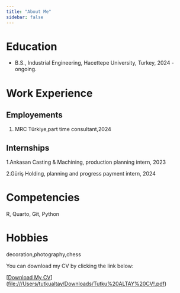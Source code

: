 ```yaml
---
title: "About Me"
sidebar: false 
---
```


# Education

-   B.S., Industrial Engineering, Hacettepe University, Turkey, 2024 - ongoing.

# Work Experience

## Employements

1.  MRC Türkiye,part time consultant,2024

## Internships

1.Ankasan Casting & Machining, production planning intern, 2023

2.Güriş Holding, planning and progress payment intern, 2024

# Competencies

R, Quarto, Git, Python

# Hobbies

decoration,photography,chess

You can download my CV by clicking the link below:

\[[Download My CV](URL)\] (<file:///Users/tutkualtay/Downloads/Tutku%20ALTAY%20CV!.pdf>)
